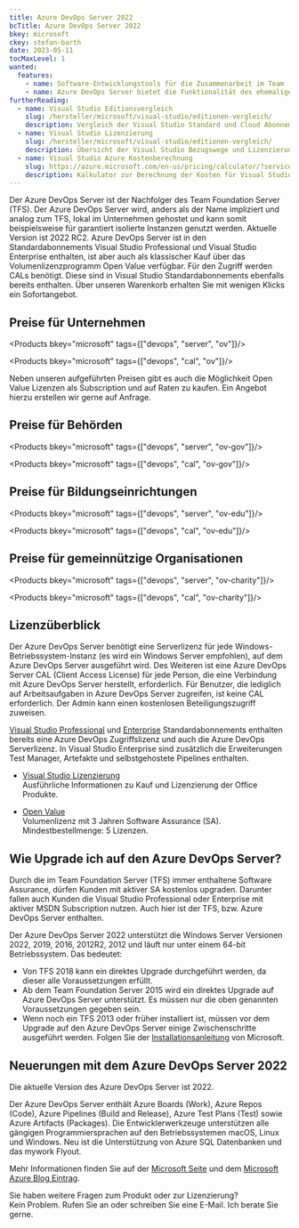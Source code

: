 ```yaml
---
title: Azure DevOps Server 2022
bcTitle: Azure DevOps Server 2022
bkey: microsoft
ckey: stefan-barth
date: 2023-05-11
tocMaxLevel: 1
wanted:
  features:
    - name: Software-Entwicklungstools für die Zusammenarbeit im Team
    - name: Azure DevOps Server bietet die Funktionalität des ehemaligen Team Foundation Server (TFS)
furtherReading:
  - name: Visual Studio Editionsvergleich
    slug: /hersteller/microsoft/visual-studio/editionen-vergleich/
    description: Vergleich der Visual Studio Standard und Cloud Abonnements.
  - name: Visual Studio Lizenzierung
    slug: /hersteller/microsoft/visual-studio/editionen-vergleich/
    description: Übersicht der Visual Studio Bezugswege und Lizenzierungsmöglichkeiten.
  - name: Visual Studio Azure Kostenberechnung
    slug: https://azure.microsoft.com/en-us/pricing/calculator/?service=visual-studio-team-services
    description: Kalkulator zur Berechnung der Kosten für Visual Studio Azure-Dienste
---
```



<Intro>

Der Azure DevOps Server ist der Nachfolger des Team Foundation Server (TFS). Der Azure DevOps Server wird, anders als der Name impliziert und analog zum TFS, lokal im Unternehmen gehostet und kann somit beispielsweise für garantiert isolierte Instanzen genutzt werden. Aktuelle Version ist 2022 RC2.
Azure DevOps Server ist in den Standardabonnements Visual Studio Professional und Visual Studio Enterprise enthalten, ist aber auch als klassischer Kauf über das Volumenlizenzprogramm Open Value verfügbar.
Für den Zugriff werden CALs benötigt. Diese sind in Visual Studio Standardabonnements ebenfalls bereits enthalten. Über unseren Warenkorb erhalten Sie mit wenigen Klicks ein Sofortangebot.


</Intro>

<TOC />



## Preise für Unternehmen

<Products bkey="microsoft" tags={["devops", "server", "ov"]}/>

<Products bkey="microsoft" tags={["devops", "cal", "ov"]}/>

<Info>

 Neben unseren aufgeführten Preisen gibt es auch die Möglichkeit Open Value Lizenzen als Subscription und auf Raten zu kaufen. Ein Angebot hierzu erstellen wir gerne auf Anfrage.

</Info>

## Preise für Behörden

<Products bkey="microsoft" tags={["devops", "server", "ov-gov"]}/>

<Products bkey="microsoft" tags={["devops", "cal", "ov-gov"]}/>


## Preise für Bildungseinrichtungen

<Products bkey="microsoft" tags={["devops", "server", "ov-edu"]}/>

<Products bkey="microsoft" tags={["devops", "cal", "ov-edu"]}/>


## Preise für gemeinnützige Organisationen

 <Products bkey="microsoft" tags={["devops", "server", "ov-charity"]}/>

 <Products bkey="microsoft" tags={["devops", "cal", "ov-charity"]}/>



## Lizenzüberblick

  Der Azure DevOps Server benötigt eine Serverlizenz für jede Windows-Betriebssystem-Instanz (es wird ein Windows Server empfohlen), auf dem Azure DevOps Server ausgeführt wird. Des Weiteren ist eine Azure DevOps Server CAL (Client Access License) für jede Person, die eine Verbindung mit Azure DevOps Server herstellt, erforderlich.
  Für Benutzer, die lediglich auf Arbeitsaufgaben in Azure DevOps Server zugreifen, ist keine CAL erforderlich. Der Admin kann einen kostenlosen Beteiligungszugriff zuweisen.

  [Visual Studio Professional](/hersteller/microsoft/visual-studio/professional-2022/) und [Enterprise](/hersteller/microsoft/visual-studio/enterprise-2022/) Standardabonnements enthalten bereits eine Azure DevOps Zugriffslizenz und auch die Azure DevOps Serverlizenz.
  In Visual Studio Enterprise sind zusätzlich die Erweiterungen Test Manager, Artefakte und selbstgehostete Pipelines enthalten.

<ArrowList>

- [Visual Studio Lizenzierung](/hersteller/microsoft/visual-studio/lizenzierung/)<br />
  Ausführliche Informationen zu Kauf und Lizenzierung der Office Produkte.

- [Open Value](/hersteller/microsoft/open-value/)<br />
  Volumenlizenz mit 3 Jahren Software Assurance (SA). Mindestbestellmenge: 5 Lizenzen.


</ArrowList>


## Wie Upgrade ich auf den Azure DevOps Server?

  Durch die im Team Foundation Server (TFS) immer enthaltene Software Assurance, dürfen Kunden mit aktiver SA kostenlos upgraden. Darunter fallen auch Kunden die Visual Studio Professional oder Enterprise mit aktiver MSDN Subscription nutzen. Auch hier ist der TFS, bzw. Azure DevOps Server enthalten.

  Der Azure DevOps Server 2022 unterstützt die Windows Server Versionen 2022, 2019, 2016, 2012R2, 2012 und läuft nur unter einem 64-bit Betriebssystem. Das bedeutet:

<ArrowList>

 - Von TFS 2018 kann ein direktes Upgrade durchgeführt werden, da dieser alle Voraussetzungen erfüllt.
 - Ab dem Team Foundation Server 2015 wird ein direktes Upgrade auf Azure DevOps Server unterstützt. Es müssen nur die oben genannten Voraussetzungen gegeben sein.
 - Wenn noch ein TFS 2013 oder früher installiert ist, müssen vor dem Upgrade auf den Azure DevOps Server einige Zwischenschritte ausgeführt werden. Folgen Sie der [Installationsanleitung](https://learn.microsoft.com/de-de/azure/devops/server/release-notes/azuredevops2022?view=azure-devops) von Microsoft.

</ArrowList>

## Neuerungen mit dem Azure DevOps Server 2022

Die aktuelle Version des Azure DevOps Server ist 2022.

Der Azure DevOps Server enthält Azure Boards (Work), Azure Repos (Code), Azure Pipelines (Build and Release), Azure Test Plans (Test) sowie Azure Artifacts (Packages). Die Entwicklerwerkzeuge unterstützen alle gängigen Programmiersprachen auf den Betriebssystemen macOS, Linux und Windows. Neu ist die Unterstützung von Azure SQL Datenbanken und das mywork Flyout.

Mehr Informationen finden Sie auf der [Microsoft Seite](https://azure.microsoft.com/de-de/products/devops/server) und dem [Microsoft Azure Blog Eintrag](https://azure.microsoft.com/de-de/blog/now-available-azure-devops-server-2019/).


<GetInTouch theme="light">

Sie haben weitere Fragen zum Produkt oder zur Lizenzierung?<br />
Kein Problem. Rufen Sie an oder schreiben Sie eine E-Mail. Ich berate Sie gerne.

</GetInTouch>
